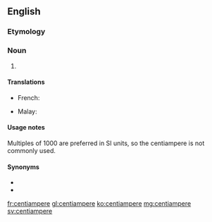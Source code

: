 {{also|centiampère|centi-ampere}}
==English==

===Etymology===
{{prefix|centi|ampere|lang=en}}

===Noun===
{{en-noun}}

# {{SI-unit|centi|ampere|electric current|lang=en}}

====Translations====
{{trans-top|10<sup>-2</sup> amperes}}
* French: {{t+|fr|centiampère|m}}
{{trans-mid}}
* Malay: {{t|ms|sentiampere}}
{{trans-bottom}}

====Usage notes====
Multiples of 1000 are preferred in SI units, so the centiampere is not commonly used.

====Synonyms====
* {{l|en|centiamp}}
* {{l|en|cA}}

[[fr:centiampere]]
[[gl:centiampere]]
[[ko:centiampere]]
[[mg:centiampere]]
[[sv:centiampere]]
